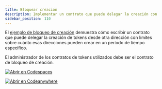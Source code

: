 ```yaml
---
title: Bloquear creación
description: Implementar un contrato que puede delegar la creación con límites.
sidebar_position: 110
---
```


<head>
  <title>{`Implementar un contrato que puede delegar la creación con límites.`}</title>
  <meta charSet="utf-8" />
  <meta
    property="og:title"
    content="Implementar un contrato que puede delegar la creación con límites."
  />
  <meta
    property="og:description"
    content="Implementar un contrato que puede delegar la creación con límites."
  />
</head>

El [ejemplo de bloqueo de creación] demuestra cómo escribir un contrato que puede delegar la creación de tokens desde otra dirección con límites sobre cuánto esas direcciones pueden crear en un período de tiempo específico.

El administrador de los contratos de tokens utilizados debe ser el contrato de bloqueo de creación.

[![Abrir en Codespaces](https://github.com/codespaces/badge.svg)][open-in-github-codespaces]

[![Abrir en Codeanywhere](https://codeanywhere.com/img/open-in-codeanywhere-btn.svg)][open-in-code-anywhere]

[open-in-github-codespaces]: https://github.com/codespaces/new?repo=stellar/soroban-examples&editor=web
[open-in-code-anywhere]: https://app.codeanywhere.com/#https://github.com/stellar/soroban-examples
[ejemplo de bloqueo de creación]: https://github.com/stellar/soroban-examples/tree/v23.0.0/mint-lock
